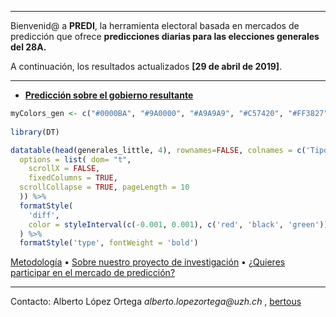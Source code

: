 _________
 Bienvenid@ a __PREDI__, la herramienta electoral basada en mercados de predicción que ofrece __predicciones diarias para  las elecciones generales del 28A.__ 

 

A continuación, los resultados actualizados __[29 de abril de 2019]__. 
 
-------------------

- __[Predicción sobre el gobierno resultante](https://aloport.github.io/predi/gobierno.html)__

```r
myColors_gen <- c("#0000BA", "#9A0000", "#A9A9A9", "#C57420", "#FF3827", "#FF9300", "#04AAFF")
 
library(DT)

datatable(head(generales_little, 4), rownames=FALSE, colnames = c('Tipo de gobierno', 'Probabilidad', 'Tendencia'), extensions = 'FixedColumns',
  options = list( dom= "t",
    scrollX = FALSE,
    fixedColumns = TRUE,
  scrollCollapse = TRUE, pageLength = 10
  )) %>%
  formatStyle(
    'diff',
    color = styleInterval(c(-0.001, 0.001), c('red', 'black', 'green'))
  ) %>%
  formatStyle('type', fontWeight = 'bold')


```


[Metodología](https://aloport.github.io/predi/projects.html) • [Sobre nuestro proyecto de investigación](https://aloport.github.io/predi/about.html) • [¿Quieres participar en el mercado de predicción?](https://aloport.github.io/predi/participate.html)

_____

Contacto: Alberto López Ortega _alberto.lopezortega@uzh.ch_ , [bertous](https://twitter.com/bertous)
